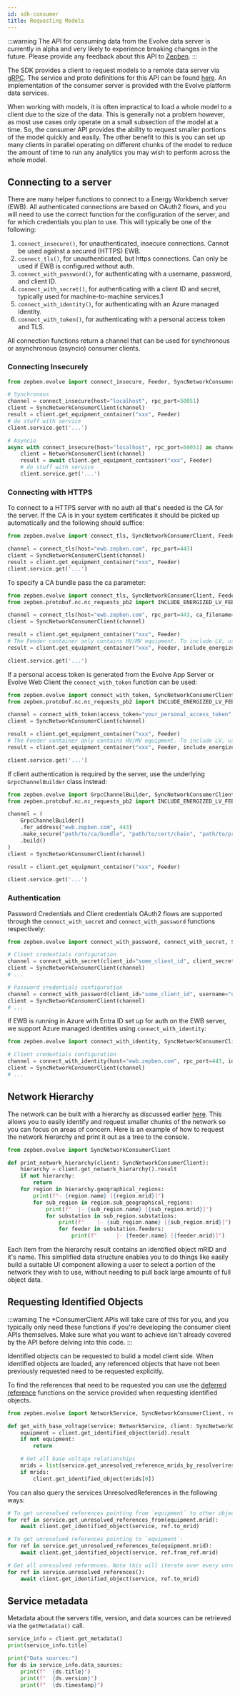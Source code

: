 ```yaml
---
id: sdk-consumer
title: Requesting Models
---
```



:::warning
The API for consuming data from the Evolve data server is currently in alpha and very likely to experience breaking changes 
in the future. Please provide any feedback about this API to [Zepben](http://www.zepben.com).
:::

The SDK provides a client to request models to a remote data server via [gRPC](https://grpc.io/). The service and proto 
definitions for this API can be found [here](https://github.com/zepben/evolve-grpc). An implementation of the consumer 
server is provided with the Evolve platform data services.

When working with models, it is often impractical to load a whole model to a client due to the size of the data. This 
is generally not a problem however, as most use cases only operate on a small subsection of the model at a time. So, the 
consumer API provides the ability to request smaller portions of the model quickly and easily. The other benefit to this
is you can set up many clients in parallel operating on different chunks of the model to reduce the amount of time to
run any analytics you may wish to perform across the whole model.

## Connecting to a server

There are many helper functions to connect to a Energy Workbench server (EWB). All authenticated connections are based on OAuth2 flows, and
you will need to use the correct function for the configuration of the server, and for which credentials you plan to use.
This will typically be one of the following:

1. `connect_insecure()`, for unauthenticated, insecure connections. Cannot be used against a secured (HTTPS) EWB.
1. `connect_tls()`, for unauthenticated, but https connections. Can only be used if EWB is configured without auth.
1. `connect_with_password()`, for authenticating with a username, password, and client ID.
1. `connect_with_secret()`, for authenticating with a client ID and secret, typically used for machine-to-machine services.1
1. `connect_with_identity()`, for authenticating with an Azure managed identity.
1. `connect_with_token()`, for authenticating with a personal access token and TLS.

All connection functions return a channel that can be used for synchronous or asynchronous (asyncio) consumer clients.

### Connecting Insecurely

```python
from zepben.evolve import connect_insecure, Feeder, SyncNetworkConsumerClient, NetworkConsumerClient

# Synchronous
channel = connect_insecure(host="localhost", rpc_port=50051)
client = SyncNetworkConsumerClient(channel)
result = client.get_equipment_container("xxx", Feeder)
# do stuff with service
client.service.get('...')

# Asyncio
async with connect_insecure(host="localhost", rpc_port=50051) as channel:
    client = NetworkConsumerClient(channel)
    result = await client.get_equipment_container("xxx", Feeder)
    # do stuff with service
    client.service.get('...')
```

### Connecting with HTTPS

To connect to a HTTPS server with no auth all that's needed is the CA for the server. If the CA is in your system certificates it should be picked up
automatically and the following should suffice:

```python
from zepben.evolve import connect_tls, SyncNetworkConsumerClient, Feeder

channel = connect_tls(host="ewb.zepben.com", rpc_port=443)
client = SyncNetworkConsumerClient(channel)
result = client.get_equipment_container("xxx", Feeder)
client.service.get('...')
```

To specify a CA bundle pass the ca parameter:
```python
from zepben.evolve import connect_tls, SyncNetworkConsumerClient, Feeder
from zepben.protobuf.nc.nc_requests_pb2 import INCLUDE_ENERGIZED_LV_FEEDERS

channel = connect_tls(host="ewb.zepben.com", rpc_port=443, ca_filename="path/to/ca/bundle")
client = SyncNetworkConsumerClient(channel)

result = client.get_equipment_container("xxx", Feeder)
# The Feeder container only contains HV/MV equipment. To include LV, use the following line instead:
result = client.get_equipment_container("xxx", Feeder, include_energized_containers=INCLUDE_ENERGIZED_LV_FEEDERS)

client.service.get('...')
```

If a personal access token is generated from the Evolve App Server or Evolve Web Client the `connect_with_token` function can be used:
```python
from zepben.evolve import connect_with_token, SyncNetworkConsumerClient, Feeder
from zepben.protobuf.nc.nc_requests_pb2 import INCLUDE_ENERGIZED_LV_FEEDERS

channel = connect_with_token(access_token="your_personal_access_token", host="ewb.zepben.com", rpc_port=443, ca_filename="path/to/ca/bundle")
client = SyncNetworkConsumerClient(channel)

result = client.get_equipment_container("xxx", Feeder)
# The Feeder container only contains HV/MV equipment. To include LV, use the following line instead:
result = client.get_equipment_container("xxx", Feeder, include_energized_containers=INCLUDE_ENERGIZED_LV_FEEDERS)

client.service.get('...')
```

If client authentication is required by the server, use the underlying `GrpcChannelBuilder` class instead:
```python
from zepben.evolve import GrpcChannelBuilder, SyncNetworkConsumerClient, Feeder
from zepben.protobuf.nc.nc_requests_pb2 import INCLUDE_ENERGIZED_LV_FEEDERS

channel = (
    GrpcChannelBuilder()
    .for_address("ewb.zepben.com", 443)
    .make_secure("path/to/ca/bundle", "path/to/cert/chain", "path/to/private/key")
    .build()
)
client = SyncNetworkConsumerClient(channel)

result = client.get_equipment_container("xxx", Feeder)

client.service.get('...')
```

### Authentication

Password Credentials and Client credentials OAuth2 flows are supported through the `connect_with_secret` and `connect_with_password` functions respectively:

```python
from zepben.evolve import connect_with_password, connect_with_secret, SyncNetworkConsumerClient

# Client credentials configuration
channel = connect_with_secret(client_id="some_client_id", client_secret="some_client_secret", host="ewb.zepben.com", rpc_port=443)
client = SyncNetworkConsumerClient(channel)
# ...

# Password credentials configuration
channel = connect_with_password(client_id="some_client_id", username="user@email.com", password="password1", host="ewb.zepben.com", rpc_port=443)
client = SyncNetworkConsumerClient(channel)
# ...
```

If EWB is running in Azure with Entra ID set up for auth on the EWB server, we support Azure managed identities using `connect_with_identity`:

```python
from zepben.evolve import connect_with_identity, SyncNetworkConsumerClient

# Client credentials configuration
channel = connect_with_identity(host="ewb.zepben.com", rpc_port=443, identity_url="http://169.254.169.254/metadata/identity/oauth2/token?api-version=2018-02-01&resource=<SOME_IDENTIFIER>")
client = SyncNetworkConsumerClient(channel)
# ...
```

## Network Hierarchy

The network can be built with a hierarchy as discussed earlier [here](datamodel.mdx#network-hierarchy). This allows you
to easily identify and request smaller chunks of the network so you can focus on areas of concern. Here is an example
of how to request the network hierarchy and print it out as a tree to the console.

```python
from zepben.evolve import SyncNetworkConsumerClient

def print_network_hierarchy(client: SyncNetworkConsumerClient):
    hierarchy = client.get_network_hierarchy().result
    if not hierarchy:
        return
    for region in hierarchy.geographical_regions:
        print(f"- {region.name} [{region.mrid}]")
        for sub_region in region.sub_geographical_regions:
            print(f"  |- {sub_region.name} [{sub_region.mrid}]")
            for substation in sub_region.substations:
                print(f"    |- {sub_region.name} [{sub_region.mrid}]")
                for feeder in substation.feeders:
                    print(f"      |- {feeder.name} [{feeder.mrid}]")
```

Each item from the hierarchy result contains an identified object mRID and it's name. This simplified data structure
enables you to do things like easily build a suitable UI component allowing a user to select a portion of the network
they wish to use, without needing to pull back large amounts of full object data.

## Requesting Identified Objects

:::warning
The *ConsumerClient APIs will take care of this for you, and you typically only need these functions if you're
developing the consumer client APIs themselves. Make sure what you want to achieve isn't already covered by the
API before delving into this code.
:::

Identified objects can be requested to build a model client side. When identified objects are loaded, any referenced
objects that have not been previously requested need to be requested explicitly.

To find the references that need to be requested you can use the [deferred reference](services.mdx#deferred-references)
functions on the service provided when requesting identified objects.

```python
from zepben.evolve import NetworkService, SyncNetworkConsumerClient, resolver

def get_with_base_voltage(service: NetworkService, client: SyncNetworkConsumerClient, mrid: str):
    equipment = client.get_identified_object(mrid).result
    if not equipment:
        return

    # Get all base voltage relationships
    mrids = list(service.get_unresolved_reference_mrids_by_resolver(resolver.ce_base_voltage(equipment)))
    if mrids:
        client.get_identified_object(mrids[0])
```

You can also query the services UnresolvedReferences in the following ways:

```python
# To get unresolved references pointing from `equipment` to other objects:
for ref in service.get_unresolved_references_from(equipment.mrid):
    await client.get_identified_object(service, ref.to_mrid)

# To get unresolved references pointing to `equipment`:
for ref in service.get_unresolved_references_to(equipment.mrid):
    await client.get_identified_object(service, ref.from_ref.mrid)

# Get all unresolved references. Note this will iterate over every unresolved reference and is likely undesirable. You should prefer to use the above two methods.
for ref in service.unresolved_references():
    await client.get_identified_object(service, ref.to_mrid)
```

## Service metadata

Metadata about the servers title, version, and data sources can be retrieved via the `getMetadata()` call.

```python
service_info = client.get_metadata()
print(service_info.title)

print("Data sources:")
for ds in service_info.data_sources:
    print(f"  {ds.title}")
    print(f"  {ds.version}")
    print(f"  {ds.timestamp}")
```
